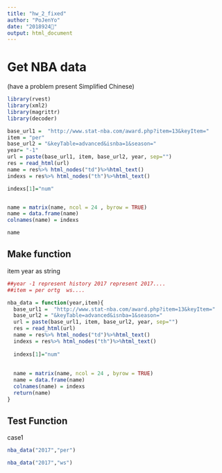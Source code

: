 ```yaml
---
title: "hw_2_fixed"
author: "PoJenYo"
date: "2018924"
output: html_document
---
```

# Get NBA data

(have a problem present Simplified Chinese)


```r
library(rvest)
library(xml2)
library(magrittr)
library(decoder)

base_url1 =  "http://www.stat-nba.com/award.php?item=13&keyItem="
item = "per"
base_url2 = "&keyTable=advanced&isnba=1&season="
year= "-1"
url = paste(base_url1, item, base_url2, year, sep="")
res = read_html(url)
name = res%>% html_nodes("td")%>%html_text()
indexs = res%>% html_nodes("th")%>%html_text()

indexs[1]="num"


name = matrix(name, ncol = 24 , byrow = TRUE)
name = data.frame(name)
colnames(name) = indexs

name

```

## Make function

item year as string



```r
##year -1 represent history 2017 represent 2017....
##item = per ortg  ws....

nba_data = function(year,item){
  base_url1 =  "http://www.stat-nba.com/award.php?item=13&keyItem="
  base_url2 = "&keyTable=advanced&isnba=1&season="
  url = paste(base_url1, item, base_url2, year, sep="")
  res = read_html(url)
  name = res%>% html_nodes("td")%>%html_text()
  indexs = res%>% html_nodes("th")%>%html_text()
  
  indexs[1]="num"
  
  
  name = matrix(name, ncol = 24 , byrow = TRUE)
  name = data.frame(name)
  colnames(name) = indexs
  return(name)
}
```
## Test Function


case1



```r
nba_data("2017","per")
```





```r
nba_data("2017","ws")

```